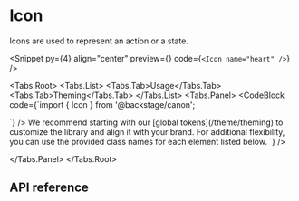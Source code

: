 
# Icon

Icons are used to represent an action or a state.

<Snippet
  py={4}
  align="center"
  preview={<IconPreview />}
  code={`<Icon name="heart" />`}
/>

<Tabs.Root>
  <Tabs.List>
    <Tabs.Tab>Usage</Tabs.Tab>
    <Tabs.Tab>Theming</Tabs.Tab>
  </Tabs.List>
  <Tabs.Panel>
    <CodeBlock
      code={`import { Icon } from '@backstage/canon';

<Icon />
`}
    />
  </Tabs.Panel>
  <Tabs.Panel>
    We recommend starting with our [global tokens](/theme/theming) to customize the library and align it with
    your brand. For additional flexibility, you can use the provided class names for each element listed below.
    <CodeBlock
      code={`<Icon className="icon" />`}
    />

  </Tabs.Panel>
</Tabs.Root>

## API reference

<PropsTable data={iconPropDefs} />

